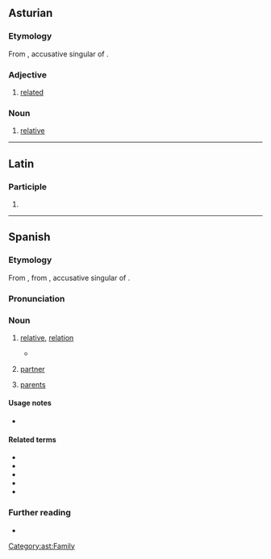 ==Asturian==

===Etymology===
From {{inh|ast|la|parentem}}, accusative singular of {{m|la|parēns}}.

===Adjective===
{{head|ast|adjective}}

# [[related]]

===Noun===
{{ast-noun|mf}}

# [[relative]]

[[Category:ast:Family]]

----

==Latin==

===Participle===
{{la-part-form|pariente}}

# {{inflection of|la|pariēns||abl|m//f//n|s}}

----

==Spanish==

===Etymology===
From {{inh|es|osp|pariente}}, from {{inh|es|la|parentem}}, accusative singular of {{m|la|parēns}}.

===Pronunciation===
{{es-pr|+<audio:LL-Q1321 (spa)-AdrianAbdulBaha-pariente.wav;Audio (Colombia)>}}

===Noun===
{{es-noun|mf|f=+|f2=parienta}}

# [[relative]], [[relation]] {{gloss|member of one's family}}
#: {{syn|es|familiar|miembro de la familia}}
#* {{quote-web|es|url=https://elpais.com/internacional/2021-02-17/ostracismo-familiar-para-un-congresista-republicano-por-renegar-de-trump-eres-una-decepcion-para-dios.html|title=Ostracismo familiar para un congresista republicano por renegar de Trump: “Eres una decepción para Dios”|date=2021-02-17|author=Amanda Mars|work=El País|passage=Acto seguido, 11 '''parientes''' le enviaron una carta de dos páginas en la que le acusan de haberse unido al “ejército del diablo”.|translation=Immediately afterwards, 11 '''relatives''' sent a two-page letter accusing him of having joined the “devil's army”.}}
# {{lb|es|colloquial}} [[partner]]
#: {{syn|es|pareja}}
# {{lb|es|obsolete|in the plural}} [[parent]]s

====Usage notes====
* {{U:es:false friend|padre|es2=madre|en=parent}}

====Related terms====
* {{l|es|parir}}
* {{l|es|parienta}}
* {{l|es|parentela}}
* {{l|es|parentesco}}
* {{l|es|emparentar}}

===Further reading===
* {{R:es:DRAE}}

{{C|es|Family members|Parents}}